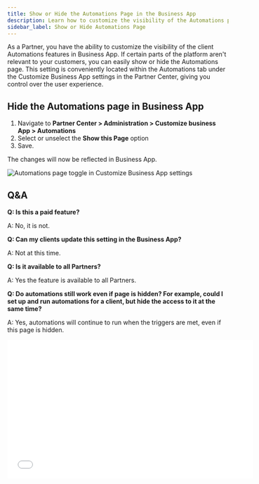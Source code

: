 ```yaml
---
title: Show or Hide the Automations Page in the Business App
description: Learn how to customize the visibility of the Automations page in Business App for your clients.
sidebar_label: Show or Hide Automations Page
---
```


As a Partner, you have the ability to customize the visibility of the client Automations features in Business App. If certain parts of the platform aren't relevant to your customers, you can easily show or hide the Automations page. This setting is conveniently located within the Automations tab under the Customize Business App settings in the Partner Center, giving you control over the user experience.

## Hide the Automations page in Business App

1. Navigate to **Partner Center > Administration > Customize business App > Automations**
2. Select or unselect the **Show this Page** option
3. Save. 

The changes will now be reflected in Business App.

![Automations page toggle in Customize Business App settings](./img/customize-business-app/24314041113239.png)

## Q&A

**Q: Is this a paid feature?**

A: No, it is not.

**Q: Can my clients update this setting in the Business App?**

A: Not at this time.

**Q: Is it available to all Partners?**

A: Yes the feature is available to all Partners.

**Q: Do automations still work even if page is hidden? For example, could I set up and run automations for a client, but hide the access to it at the same time?**

A: Yes, automations will continue to run when the triggers are met, even if this page is hidden.

<iframe src="//www.youtube-nocookie.com/embed/hZY7XBI66_8" width="560" height="315" frameBorder="0" allowFullScreen=""></iframe>